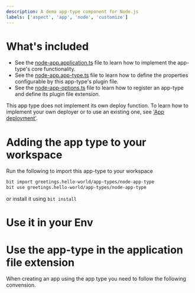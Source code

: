 ```yaml
---
description: A demo app-type component for Node.js
labels: ['aspect', 'app', 'node', 'customize']
---
```


# What's included

- See the [node-app.application.ts](https://bit.cloud/greetings/app-types/node-app-type/~code/node-app.application.ts) file to learn how to implement the app-type's core functionality.
- See the [node-app.app-type.ts](https://bit.cloud/greetings/app-types/node-app-type/~code/node-app.app-type.ts) file to learn how to define the properties configurable by this app-type's plugin file.
- See the [node-app-options.ts](https://bit.cloud/greetings/app-types/node-app-type/~code/node-app-optinos.ts) file to learn how to register an app-type and define its plugin file extension.

This app type does not implement its own deploy function. 
To learn how to implement your own deployer or to use an existing one, see ['App deployment'](https://bit.dev/docs/apps/app-deployment).

# Adding the app type to your workspace
Run the following to import this app-type to your workspace

```bash
bit import greetings.hello-world/app-types/node-app-type 
bit use greetings.hello-world/app-types/node-app-type
```

or install it using `bit install`
# Use it in your Env


# Use the app-type in the application file extension
When creating an app using the app type you need to follow the following convension.

